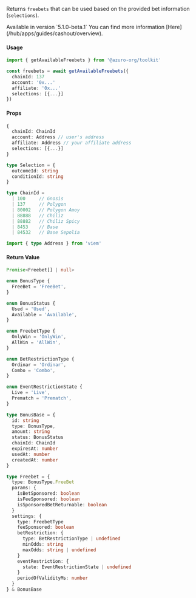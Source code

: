 
Returns `freebets` that can be used based on the provided bet information (`selections`).

<Callout type="warning">
  Available in version `5.1.0-beta.1`
</Callout>

<Callout type="info">
  You can find more information [Here](/hub/apps/guides/cashout/overview).
</Callout>

#### Usage

```ts
import { getAvailableFreebets } from '@azuro-org/toolkit'

const freebets = await getAvailableFreebets({
  chainId: 137
  account: '0x...'
  affiliate: '0x...'
  selections: [{...}]
})
```

#### Props

```ts
{
  chainId: ChainId
  account: Address // user's address
  affiliate: Address // your affiliate address
  selections: [{...}]
}
```

```ts
type Selection = {
  outcomeId: string
  conditionId: string
}

type ChainId = 
  | 100     // Gnosis
  | 137     // Polygon
  | 80002   // Polygon Amoy
  | 88888   // Chiliz
  | 88882   // Chiliz Spicy
  | 8453    // Base
  | 84532   // Base Sepolia

import { type Address } from 'viem'
```

#### Return Value

```ts
Promise<Freebet[] | null>
```

```ts
enum BonusType {
  FreeBet = 'FreeBet',
}

enum BonusStatus {
  Used = 'Used',
  Available = 'Available',
}

enum FreebetType {
  OnlyWin = 'OnlyWin',
  AllWin = 'AllWin',
}

enum BetRestrictionType {
  Ordinar = 'Ordinar',
  Combo = 'Combo',
}

enum EventRestrictionState {
  Live = 'Live',
  Prematch = 'Prematch',
}

type BonusBase = {
  id: string
  type: BonusType,
  amount: string
  status: BonusStatus
  chainId: ChainId
  expiresAt: number
  usedAt: number
  createdAt: number
}

type Freebet = {
  type: BonusType.FreeBet
  params: {
    isBetSponsored: boolean
    isFeeSponsored: boolean
    isSponsoredBetReturnable: boolean
  }
  settings: {
    type: FreebetType
    feeSponsored: boolean
    betRestriction: {
      type: BetRestrictionType | undefined
      minOdds: string
      maxOdds: string | undefined
    }
    eventRestriction: {
      state: EventRestrictionState | undefined
    }
    periodOfValidityMs: number
  }
} & BonusBase
```
